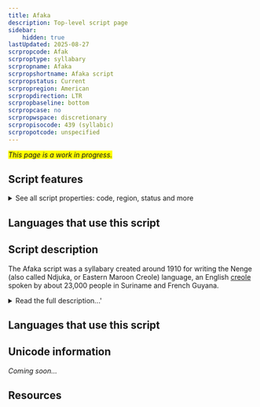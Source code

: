 ```yaml
---
title: Afaka
description: Top-level script page
sidebar:
    hidden: true
lastUpdated: 2025-08-27
scrpropcode: Afak
scrproptype: syllabary
scrpropname: Afaka
scrpropshortname: Afaka script
scrpropstatus: Current
scrpropregion: American
scrpropdirection: LTR
scrpropbaseline: bottom
scrpropcase: no
scrpropwspace: discretionary
scrpropisocode: 439 (syllabic)
scrpropotcode: unspecified
---
```


<span style='background-color:yellow'>_This page is a work in progress._</span>


## Script features

<details>
<summary> See all script properties: code, region, status and more</summary>
<ScriptInfo />
</details>

## Languages that use this script

<WsList script='Afak' wsMax='5' />

## Script description

The Afaka script was a syllabary created around 1910 for writing the Nenge (also called Ndjuka, or Eastern Maroon Creole) language, an English [creole](/reference/glossary#creole) spoken by about 23,000 people in Suriname and French Guyana.

<details>
<summary>Read the full description...'</summary>It is the only known indigenous script for a creole language. The script was named for its inventor, a Nenge man called Afaka Atumisi. It is now believed to have fallen into disuse.

Syllable structure in the Nenge language allows for initial consonant clusters containing a nasal and a stop, and for doubly articulated consonants (two consonants produced simultaneously at different places in the oral cavity). Vowels can also be complex or nasalized. If each of these is considered to be a single sound, as is the case for speakers of the language, syllables can be analyzed as exclusively consisting of a consonant + vowel. In the Afaka script, single letters were used to represent these complex consonant + vowel combinations. However, this resulted in many contrasts in the language being unrepresented in writing. The same letters were used to write [bo] 'bow' and [bṍ] 'bone', for example. Syllables starting with the sounds [b], [d], [dj],[f], [g], [l], [m], [n], [s], and [j] were written with the same letter regardless of the following vowel. The vowels [i] and [e] were not represented when following the consonants [l], [m], [s], and [w]. Tone is also contrastive in the language, but was not written. [na] 'is' and [ná] 'is not' vary only in tone, so were written the same. Given the predictable subject matter for which the script was generally used - most texts repeated many fixed religious expressions - this underrepresentation did not necessarily hamper understanding when reading. However, it became more problematic when users needed to express novel or less predictable expressions, which the deficiencies in the script left ambiguous.

One punctuation mark was used, a vertical line which marks the end of a clause or a sentence, roughly equivalent to a comma and a full stop. Inter-word spacing was used, but not by everyone.

Afaka's script came to the attention of the wider world in 1915, when Brother Bernard, a Catholic missionary in Suriname, observed a man reading a book full of unknown symbols. The man was Afaka's brother-in-law Abena, one of about 30 people to whom Afaka had taught the script. Abena asked Br. Bernard to dictate a number of liturgical Catholic prayers in Nenge, which he then recorded in the script. Much of what is known about the script is attributed to Br. Bernard's colleague, Father Morssink, who went to considerable lengths to study and propagate the script, with limited success.

The limited success of the script is believed to have been largely due to its underrepresentation of many phonological contrasts. It was likely due in part to its associations with European missionaries; some Nenge speakers saw it as a means to convert them to a European faith. In addition, literacy had never been a part of the Nenge society, and many saw no reason to change their traditional way of life, especially at a perceived cost to their spiritual welfare. A more controversial view is that the symbols already existed prior to the creation of the script, but that they had religious, rather than phonetic, significance. Many of them resemble acrophonic rebuses - stylized pictures of something which begins with the sound the symbol stands for - from Africa, where they may have been used in religious ceremonies. Some Nenge may have felt that using the sacred symbols for mundane or secular purposes would be irreverent.
</details>

## Languages that use this script

<WsList script='Afak' wsMax='5' />

## Unicode information

_Coming soon..._

## Resources

<ScriptResources detailSummary='seemore' />

